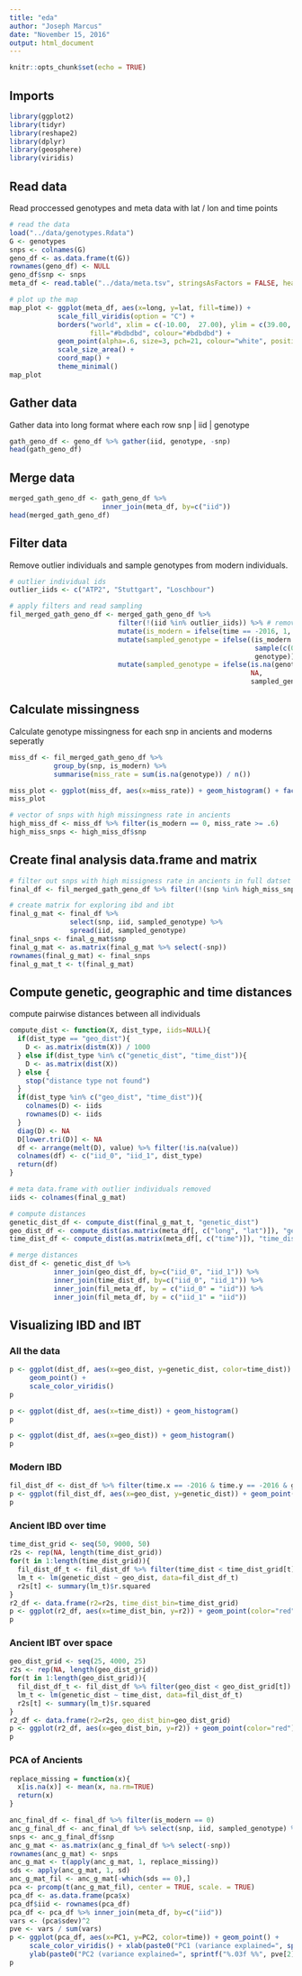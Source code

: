 ```yaml
---
title: "eda"
author: "Joseph Marcus"
date: "November 15, 2016"
output: html_document
---
```


```r
knitr::opts_chunk$set(echo = TRUE)
```

## Imports

```r
library(ggplot2)
library(tidyr)
library(reshape2)
library(dplyr)
library(geosphere)
library(viridis)
```

## Read data

Read proccessed genotypes and meta data with lat / lon and time points

```r
# read the data
load("../data/genotypes.Rdata")
G <- genotypes
snps <- colnames(G)
geno_df <- as.data.frame(t(G))
rownames(geno_df) <- NULL
geno_df$snp <- snps
meta_df <- read.table("../data/meta.tsv", stringsAsFactors = FALSE, header=TRUE) %>% mutate(time=time+2016)

# plot up the map
map_plot <- ggplot(meta_df, aes(x=long, y=lat, fill=time)) + 
            scale_fill_viridis(option = "C") + 
            borders("world", xlim = c(-10.00,  27.00), ylim = c(39.00, 65.00),
                    fill="#bdbdbd", colour="#bdbdbd") + 
            geom_point(alpha=.6, size=3, pch=21, colour="white", position = position_jitter(width = 4, height = 4)) +
            scale_size_area() + 
            coord_map() + 
            theme_minimal()
map_plot
```

## Gather data

Gather data into long format where each row snp | iid | genotype

```r
gath_geno_df <- geno_df %>% gather(iid, genotype, -snp)
head(gath_geno_df)
```

## Merge data

```r
merged_gath_geno_df <- gath_geno_df %>% 
                       inner_join(meta_df, by=c("iid"))
head(merged_gath_geno_df)
```


## Filter data

Remove outlier individuals and sample genotypes from modern individuals.

```r
# outlier individual ids
outlier_iids <- c("ATP2", "Stuttgart", "Loschbour")

# apply filters and read sampling
fil_merged_gath_geno_df <- merged_gath_geno_df %>%
                           filter(!(iid %in% outlier_iids)) %>% # remove outliers
                           mutate(is_modern = ifelse(time == -2016, 1, 0)) %>% # add time indicator
                           mutate(sampled_genotype = ifelse((is_modern == 1 & genotype == 1), # sample genotypes for moderns
                                                             sample(c(0, 2), size=1), 
                                                             genotype)) %>%
                           mutate(sampled_genotype = ifelse(is.na(genotype), # divide by 2 make genotypes 0, 1 variables
                                                            NA, 
                                                            sampled_genotype / 2))
```

## Calculate missingness

Calculate genotype missingness for each snp in ancients and moderns seperatly

```r
miss_df <- fil_merged_gath_geno_df %>% 
           group_by(snp, is_modern) %>% 
           summarise(miss_rate = sum(is.na(genotype)) / n())

miss_plot <- ggplot(miss_df, aes(x=miss_rate)) + geom_histogram() + facet_grid(. ~ is_modern, scales = "free")
miss_plot

# vector of snps with high missingness rate in ancients
high_miss_df <- miss_df %>% filter(is_modern == 0, miss_rate >= .6) 
high_miss_snps <- high_miss_df$snp
```

## Create final analysis data.frame and matrix

```r
# filter out snps with high missigness rate in ancients in full datset
final_df <- fil_merged_gath_geno_df %>% filter(!(snp %in% high_miss_snps)) 

# create matrix for exploring ibd and ibt
final_g_mat <- final_df %>% 
               select(snp, iid, sampled_genotype) %>% 
               spread(iid, sampled_genotype)
final_snps <- final_g_mat$snp 
final_g_mat <- as.matrix(final_g_mat %>% select(-snp))
rownames(final_g_mat) <- final_snps
final_g_mat_t <- t(final_g_mat)
```

## Compute genetic, geographic and time distances

compute pairwise distances between all individuals

```r
compute_dist <- function(X, dist_type, iids=NULL){
  if(dist_type == "geo_dist"){
    D <- as.matrix(distm(X)) / 1000
  } else if(dist_type %in% c("genetic_dist", "time_dist")){
    D <- as.matrix(dist(X))  
  } else {
    stop("distance type not found")
  }
  if(dist_type %in% c("geo_dist", "time_dist")){
    colnames(D) <- iids
    rownames(D) <- iids    
  }
  diag(D) <- NA
  D[lower.tri(D)] <- NA
  df <- arrange(melt(D), value) %>% filter(!is.na(value))
  colnames(df) <- c("iid_0", "iid_1", dist_type)
  return(df)
}

# meta data.frame with outlier individuals removed
iids <- colnames(final_g_mat)

# compute distances
genetic_dist_df <- compute_dist(final_g_mat_t, "genetic_dist")
geo_dist_df <- compute_dist(as.matrix(meta_df[, c("long", "lat")]), "geo_dist", meta_df$iid)
time_dist_df <- compute_dist(as.matrix(meta_df[, c("time")]), "time_dist", meta_df$iid)

# merge distances
dist_df <- genetic_dist_df %>% 
           inner_join(geo_dist_df, by=c("iid_0", "iid_1")) %>%
           inner_join(time_dist_df, by=c("iid_0", "iid_1")) %>%
           inner_join(fil_meta_df, by = c("iid_0" = "iid")) %>% 
           inner_join(fil_meta_df, by = c("iid_1" = "iid"))
```

## Visualizing IBD and IBT

### All the data

```r
p <- ggplot(dist_df, aes(x=geo_dist, y=genetic_dist, color=time_dist)) + 
     geom_point() + 
     scale_color_viridis()
p
```

```r
p <- ggplot(dist_df, aes(x=time_dist)) + geom_histogram()
p

p <- ggplot(dist_df, aes(x=geo_dist)) + geom_histogram()
p
```

### Modern IBD

```r
fil_dist_df <- dist_df %>% filter(time.x == -2016 & time.y == -2016 & genetic_dist > 75)
p <- ggplot(fil_dist_df, aes(x=geo_dist, y=genetic_dist)) + geom_point() +  stat_smooth(method = "lm") 
p
```


### Ancient IBD over time

```r
time_dist_grid <- seq(50, 9000, 50)
r2s <- rep(NA, length(time_dist_grid))
for(t in 1:length(time_dist_grid)){
  fil_dist_df_t <- fil_dist_df %>% filter(time_dist < time_dist_grid[t])
  lm_t <- lm(genetic_dist ~ geo_dist, data=fil_dist_df_t)
  r2s[t] <- summary(lm_t)$r.squared
}
r2_df <- data.frame(r2=r2s, time_dist_bin=time_dist_grid)
p <- ggplot(r2_df, aes(x=time_dist_bin, y=r2)) + geom_point(color="red")+ geom_line()
p
```

### Ancient IBT over space

```r
geo_dist_grid <- seq(25, 4000, 25)
r2s <- rep(NA, length(geo_dist_grid))
for(t in 1:length(geo_dist_grid)){
  fil_dist_df_t <- fil_dist_df %>% filter(geo_dist < geo_dist_grid[t])
  lm_t <- lm(genetic_dist ~ time_dist, data=fil_dist_df_t)
  r2s[t] <- summary(lm_t)$r.squared
}
r2_df <- data.frame(r2=r2s, geo_dist_bin=geo_dist_grid)
p <- ggplot(r2_df, aes(x=geo_dist_bin, y=r2)) + geom_point(color="red") + geom_line()
p
```

### PCA of Ancients

```r
replace_missing = function(x){
  x[is.na(x)] <- mean(x, na.rm=TRUE)
  return(x)
}

anc_final_df <- final_df %>% filter(is_modern == 0)
anc_g_final_df <- anc_final_df %>% select(snp, iid, sampled_genotype) %>% spread(iid, sampled_genotype) 
snps <- anc_g_final_df$snp
anc_g_mat <- as.matrix(anc_g_final_df %>% select(-snp))
rownames(anc_g_mat) <- snps
anc_g_mat <- t(apply(anc_g_mat, 1, replace_missing))
sds <- apply(anc_g_mat, 1, sd)
anc_g_mat_fil <- anc_g_mat[-which(sds == 0),]
pca <- prcomp(t(anc_g_mat_fil), center = TRUE, scale. = TRUE)
pca_df <- as.data.frame(pca$x)
pca_df$iid <- rownames(pca_df)
pca_df <- pca_df %>% inner_join(meta_df, by=c("iid"))
vars <- (pca$sdev)^2 
pve <- vars / sum(vars)
p <- ggplot(pca_df, aes(x=PC1, y=PC2, color=time)) + geom_point() + 
     scale_color_viridis() + xlab(paste0("PC1 (variance explained=", sprintf("%.03f %%", pve[1]), ")")) +
     ylab(paste0("PC2 (variance explained=", sprintf("%.03f %%", pve[2]), ")"))
p
```
